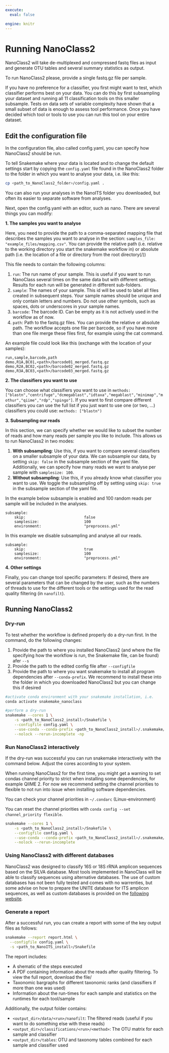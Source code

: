 ---
execute:
  eval: false

engine: knitr
---

# Running NanoClass2

NanoClass2 will take de-multiplexed and compressed fastq files as input and generate OTU tables and several summary statistics as output.   

To run NanoClass2 please, provide a single fastq.gz file per sample.

If you have no preference for a classifier, you first might want to test, which classifier performs best on your data. You can do this by first subsampling your dataset and running all 11 classification tools on this smaller subsample. Tests on data sets of variable complexity have shown that a small subset of data is enough to assess tool performance. Once you have decided which tool or tools to use you can run this tool on your entire dataset.

## Edit the configuration file

In the configuration file, also called config.yaml, you can specify how NanoClass2 should be run.

To tell Snakemake where your data is located and to change the default settings start by copying the `config.yaml` file found in the NanoClass2 folder to the folder in which you want to analyse your data, i.e. like this:

```{bash}
cp <path_to_NanoClass2_folder>/config.yaml .
```

You can also run your analyses in the NanoITS folder you downloaded, but often its easier to separate software from analyses.

Next, open the config.yaml with an editor, such as nano. There are several things you can modify:

**1. The samples you want to analyse**

Here, you need to provide the path to a comma-separated mapping file that describes the samples you want to analyse in the section: `samples_file: "example_files/mapping.csv"`. You can provide the relative path (i.e. relative to the working directory you start the snakemake workflow in) or absolute path (i.e. the location of a file or directory from the root directory(/))

This file needs to contain the following columns:

1. `run`: The run name of your sample. This is useful if you want to run NanoClass several times on the same data but with different settings. Results for each run will be generated in different sub-folders.
2. `sample`: The names of your sample. This id will be used to label all files created in subsequent steps. Your sample names should be unique and only contain letters and numbers. Do not use other symbols, such as spaces, dots or underscores in your sample names.
3. `barcode`: The barcode ID. Can be empty as it is not actively used in the workflow as of now.
4. `path`: Path to the fastq.gz files. You can provide the relative or absolute path. The workflow accepts one file per barcode, so if you have more than one file merge these files first, for example using the cat command.

An example file could look like this (exchange <path> with the location of your samples):

```
run,sample,barcode,path
demo,R1A,BC01,<path>/barcode01_merged.fastq.gz
demo,R2A,BC02,<path>/barcode02_merged.fastq.gz
demo,R3A,BC03,<path>/barcode03_merged.fastq.gz
```

**2. The classifiers you want to use**

You can choose what classifiers you want to use in `methods: ["blastn","centrifuge","dcmegablast","idtaxa","megablast","minimap","mothur","qiime","rdp","spingo"]`. If you want to first compare different classifiers you can use the full list if you just want to use one (or two, ...) classifiers you could use: `methods: ["blastn")`


**3. Subsampling our reads**

::: {.callout-important}

In this section, we can specify whether we would like to subset the number of reads and how many reads per sample you like to include. This allows us to run NanoClass2 in two modes:

1. **With subsampling**: Use this, if you want to compare several classifiers on a smaller subsample of your data. We can subsample our data, by setting `skip: false` in the subsample section of the yaml file. Additionally, we can specify how many reads we want to analyse per sample with `samplesize: 100`. 
2. **Without subsampling**: Use this, if you already know what classifier you want to use. We toggle the subsampling off by setting using `skip: true` in the subsample section of the yaml file.
:::

In the example below subsample is enabled and 100 random reads per sample will be included in the analyses. 

```
subsample:
    skip:                          false
    samplesize:                    100
    environment:                   "preprocess.yml"
```

In this example we disable subsampling and analyse all our reads. 

```
subsample:
    skip:                          true
    samplesize:                    100
    environment:                   "preprocess.yml"
```

**4. Other settings**

Finally, you can change tool specific parameters: If desired, there are several parameters that can be changed by the user, such as the numbers of threads to use for the different tools or the settings used for the read quality filtering (in `nanofilt`).


## Running NanoClass2

### Dry-run

To test whether the workflow is defined properly do a dry-run first. In the command, do the following changes:

1. Provide the path to where you installed NanoClass2 (and where the file specifying how the workflow is run, the Snakemake file, can be found) afer `--s`
2.  Provide the path to the edited config file after `--configfile`
3. Provide the path to where you want snakemake to install all program dependencies after `--conda-prefix`. We recommend to install these into the folder in which you downloaded NanoClass2 but you can change this if desired

```{bash}
#activate conda environment with your snakemake installation, i.e. 
conda activate snakemake_nanoclass

#perform a dry-run
snakemake --cores 1 \
    -s <path_to_NanoClass2_install>/Snakefile \
    --configfile config.yaml \
    --use-conda --conda-prefix <path_to_NanoClass2_install>/.snakemake/conda \
    --nolock --rerun-incomplete -np
```

### Run NanoClass2 interactively

If the dry-run was successful you can run snakemake interactively with the command below. Adjust the cores according to your system.

::: {.callout-warning}

When running NanoClass2 for the first time, you might get a warning to set condas channel priority to strict when installing some dependencies, for example QIIME 2. For now we recommend setting the channel priorities to flexible to not run into issue when installing software dependencies.

You can check your channel priorities in `~/.condarc` (Linux-environment)

You can reset the channel priorities with `conda config --set channel_priority flexible`.
:::


```{bash}
snakemake --cores 1 \
    -s <path_to_NanoClass2_install>/Snakefile \
    --configfile config.yaml \
    --use-conda --conda-prefix <path_to_NanoClass2_install>/.snakemake/conda \
    --nolock --rerun-incomplete
```


### Using NanoClass2 with different databases

NanoClass2 was designed to classify 16S or 18S rRNA amplicon sequences based on the SILVA database. Most tools implemented in NanoClass will be able to classify sequences using alternative databases. The use of custom databases has not been fully tested and comes with no warrenties, but some advise on how to prepare the UNITE database for ITS amplicon sequences, as well as custom databases is provided on the [following website](https://ejongepier.github.io/NanoClass/databases.html).


### Generate a report

After a successful run, you can create a report with some of the key output files as follows:

```{bash}
snakemake --report report.html \
  --configfile config.yaml \
  -s <path_to_NanoITS_install>/Snakefile
```

The report includes:

- A shematic of the steps executed
- A PDF containing information about the reads after quality filtering. To view the full report, download the file/
- Taxonomic bargraphs for different taxonomic ranks (and classifiers if more than one was used)
- Information about the run-times for each sample and statistics on the runtimes for each tool/sample

Additionally, the output folder contains:

- `<output_dir>/data/<run>/nanofilt`: The filtered reads (useful if you want to do something else with these reads)
- `<output_dir>/classifications/<run>/<method>`: The OTU matrix for each sample and classifier
- `<output_dir>/tables`: OTU and taxonomy tables combined for each sample and classifier used
